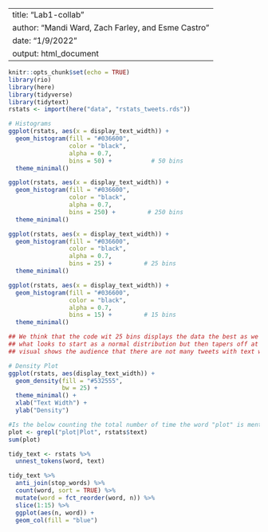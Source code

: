 
---
title: "Lab1-collab"
author: "Mandi Ward, Zach Farley, and Esme Castro"
date: "1/9/2022"
output: html_document
---

```r
knitr::opts_chunk$set(echo = TRUE)
library(rio)
library(here)
library(tidyverse)
library(tidytext)
rstats <- import(here("data", "rstats_tweets.rds"))
```

```r
# Histograms
ggplot(rstats, aes(x = display_text_width)) +
  geom_histogram(fill = "#036600",
                 color = "black",
                 alpha = 0.7,
                 bins = 50) +           # 50 bins
  theme_minimal()

ggplot(rstats, aes(x = display_text_width)) +
  geom_histogram(fill = "#036600",
                 color = "black",
                 alpha = 0.7,
                 bins = 250) +         # 250 bins
  theme_minimal()

ggplot(rstats, aes(x = display_text_width)) +
  geom_histogram(fill = "#036600",
                 color = "black",
                 alpha = 0.7,
                 bins = 25) +         # 25 bins
  theme_minimal()

ggplot(rstats, aes(x = display_text_width)) +
  geom_histogram(fill = "#036600",
                 color = "black",
                 alpha = 0.7,
                 bins = 15) +         # 15 bins
  theme_minimal()

## We think that the code wit 25 bins displays the data the best as we can see
## what looks to start as a normal distribution but then tapers off at the end. This
## visual shows the audience that there are not many tweets with text width greater than 150.

# Density Plot
ggplot(rstats, aes(display_text_width)) +
  geom_density(fill = "#532555", 
               bw = 25) +
  theme_minimal() +
  xlab("Text Width") +
  ylab("Density")
```

```r
#Is the below counting the total number of time the word "plot" is mentioned or is it the number of rows (individual posts) in which "plot" is mentioned??
plot <- grepl("plot|Plot", rstats$text)
sum(plot)
```

```r
tidy_text <- rstats %>% 
  unnest_tokens(word, text)

tidy_text %>% 
  anti_join(stop_words) %>% 
  count(word, sort = TRUE) %>% 
  mutate(word = fct_reorder(word, n)) %>% 
  slice(1:15) %>% 
  ggplot(aes(n, word)) +
  geom_col(fill = "blue")
```

